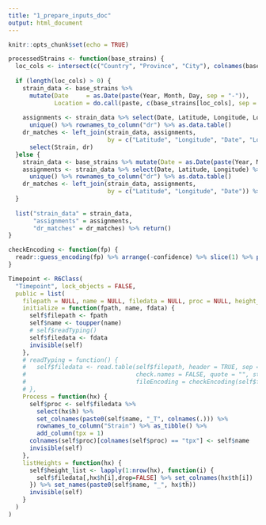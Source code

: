 ---
title: "1_prepare_inputs_doc"
output: html_document
---

```{r setup, include=FALSE}
knitr::opts_chunk$set(echo = TRUE)
```

```{r eval=FALSE}
processedStrains <- function(base_strains) {
  loc_cols <- intersect(c("Country", "Province", "City"), colnames(base_strains)) %>% sort()
  
  if (length(loc_cols) > 0) {
    strain_data <- base_strains %>% 
      mutate(Date     = as.Date(paste(Year, Month, Day, sep = "-")), 
             Location = do.call(paste, c(base_strains[loc_cols], sep = "_")))
    
    assignments <- strain_data %>% select(Date, Latitude, Longitude, Location) %>% 
      unique() %>% rownames_to_column("dr") %>% as.data.table()
    dr_matches <- left_join(strain_data, assignments, 
                            by = c("Latitude", "Longitude", "Date", "Location")) %>% 
      select(Strain, dr)
  }else {
    strain_data <- base_strains %>% mutate(Date = as.Date(paste(Year, Month, Day, sep = "-")))
    assignments <- strain_data %>% select(Date, Latitude, Longitude) %>% 
      unique() %>% rownames_to_column("dr") %>% as.data.table()
    dr_matches <- left_join(strain_data, assignments, 
                            by = c("Latitude", "Longitude", "Date")) %>% select(Strain, dr)
  }
  
  list("strain_data" = strain_data, 
       "assignments" = assignments, 
       "dr_matches" = dr_matches) %>% return()
}

checkEncoding <- function(fp) {
  readr::guess_encoding(fp) %>% arrange(-confidence) %>% slice(1) %>% pull(encoding) %>% return()
}

Timepoint <- R6Class(
  "Timepoint", lock_objects = FALSE, 
  public = list(
    filepath = NULL, name = NULL, filedata = NULL, proc = NULL, height_list = NULL, 
    initialize = function(fpath, name, fdata) {
      self$filepath <- fpath
      self$name <- toupper(name)
      # self$readTyping()
      self$filedata <- fdata
      invisible(self)
    }, 
    # readTyping = function() {
    #   self$filedata <- read.table(self$filepath, header = TRUE, sep = "\t", row.names = 1, 
    #                               check.names = FALSE, quote = "", stringsAsFactors = FALSE, 
    #                               fileEncoding = checkEncoding(self$filepath))
    # }, 
    Process = function(hx) {
      self$proc <- self$filedata %>% 
        select(hx$h) %>% 
        set_colnames(paste0(self$name, "_T", colnames(.))) %>% 
        rownames_to_column("Strain") %>% as_tibble() %>% 
        add_column(tpx = 1)
      colnames(self$proc)[colnames(self$proc) == "tpx"] <- self$name
      invisible(self)
    }, 
    listHeights = function(hx) {
      self$height_list <- lapply(1:nrow(hx), function(i) {
        self$filedata[,hx$h[i],drop=FALSE] %>% set_colnames(hx$th[i])
      }) %>% set_names(paste0(self$name, "_", hx$th))
      invisible(self)
    }
  )
)
```
